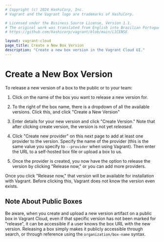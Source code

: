 ```yaml
---
# Copyright (c) 2024 HashiCorp, Inc.
# Vagrant and the Vagrant logo are trademarks of HashiCorp.

# Licensed under the Business Source License, Version 1.1.
# The original work was translated from English into Brazilian Portuguese.
# https://github.com/hashicorp/vagrant/blob/main/LICENSE

layout: vagrant-cloud
page_title: Create a New Box Version
description: "Create a new box version in the Vagrant Cloud UI."
---
```


# Create a New Box Version

To release a new version of a box to the public or to your team:

1. Click on the name of the box you want to release a new version for.

2. To the right of the box name, there is a dropdown of all the available
   versions. Click this, and click "Create a New Version"

3. Enter details for your new version and click "Create Version." Note that
   after clicking create version, the version is not yet _released_.

4. Click "Create new provider" on this next page to add at least one
   provider to the version. Specify the name of the provider (this is the
   same value you specify to `--provider` when using Vagrant). Then
   enter the URL to a self-hosted box file or upload a box to us.

5. Once the provider is created, you now have the option to release the
   version by clicking "Release now," or you can add more providers.

Once you click "Release now," that version will be available for installation
with Vagrant. Before clicking this, Vagrant does not know the version even
exists.

## Note About Public Boxes

Be aware, when you create and upload a new version artifact on a public box in
Vagrant Cloud, even if that specific version has not been marked for "release",
it can be accessible if a user knows the box URL with the new version. Releasing
a box simply makes it publicly accessible through search, or through reference
using the `organization/box-name` syntax.
